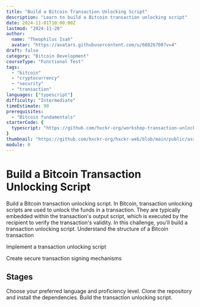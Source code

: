 ```yaml
---
title: "Build a Bitcoin Transaction Unlocking Script"
description: "Learn to build a Bitcoin transaction unlocking script"
date: 2024-11-01T10:00:00Z
lastmod: "2024-11-20"
author: 
  name: "Theophilus Isah"
  avatar: "https://avatars.githubusercontent.com/u/60826700?v=4"
draft: false
category: "Bitcoin Development"
courseType: "Functional Test"
tags: 
  - "bitcoin"
  - "cryptocurrency"
  - "security"
  - "transaction"
languages: ["typescript"]
difficulty: "Intermediate"
timeEstimate: 90
prerequisites: 
  - "Bitcoin fundamentals"
starterCode: {
  typescript: "https://github.com/hxckr-org/workshop-transaction-unlocking-script--ts"
}
thumbnail: "https://github.com/hxckr-org/hxckr-web/blob/main/public/assets/images/transaction-unlocking-script/thumbnail.png"
module: 0
---
```


# Build a Bitcoin Transaction Unlocking Script

<ChallengeBrief title="Build a Bitcoin transaction unlocking script">
Build a Bitcoin transaction unlocking script. In Bitcoin, transaction unlocking scripts are used to unlock the funds in a transaction. 
They are typically embedded within the transaction's output script, which is executed by the recipient to verify the transaction's validity.
In this challenge, you'll build a transaction unlocking script.
</ChallengeBrief>

<LearningObjectives title="Learning Objectives">
  Understand the structure of a Bitcoin transaction

  Implement a transaction unlocking script
  
  Create secure transaction signing mechanisms
</LearningObjectives>

## Stages

<Stages>
  <Stage title="Challenge Setup" difficulty="Very Easy">
      Choose your preferred language and proficiency level.
  </Stage>
  <Stage title="Project Setup" difficulty="Easy">
      Clone the repository and install the dependencies.
  </Stage>
  <Stage title="Build the Transaction Unlocking Script" difficulty="Medium">
      Build the transaction unlocking script.
  </Stage>
</Stages>
